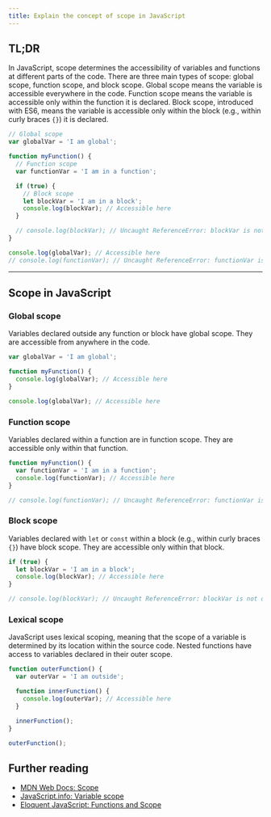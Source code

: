 ```yaml
---
title: Explain the concept of scope in JavaScript
---
```


## TL;DR

In JavaScript, scope determines the accessibility of variables and functions at different parts of the code. There are three main types of scope: global scope, function scope, and block scope. Global scope means the variable is accessible everywhere in the code. Function scope means the variable is accessible only within the function it is declared. Block scope, introduced with ES6, means the variable is accessible only within the block (e.g., within curly braces `{}`) it is declared.

```js
// Global scope
var globalVar = 'I am global';

function myFunction() {
  // Function scope
  var functionVar = 'I am in a function';

  if (true) {
    // Block scope
    let blockVar = 'I am in a block';
    console.log(blockVar); // Accessible here
  }

  // console.log(blockVar); // Uncaught ReferenceError: blockVar is not defined
}

console.log(globalVar); // Accessible here
// console.log(functionVar); // Uncaught ReferenceError: functionVar is not defined
```

---

## Scope in JavaScript

### Global scope

Variables declared outside any function or block have global scope. They are accessible from anywhere in the code.

```js
var globalVar = 'I am global';

function myFunction() {
  console.log(globalVar); // Accessible here
}

console.log(globalVar); // Accessible here
```

### Function scope

Variables declared within a function are in function scope. They are accessible only within that function.

```js
function myFunction() {
  var functionVar = 'I am in a function';
  console.log(functionVar); // Accessible here
}

// console.log(functionVar); // Uncaught ReferenceError: functionVar is not defined
```

### Block scope

Variables declared with `let` or `const` within a block (e.g., within curly braces `{}`) have block scope. They are accessible only within that block.

```js
if (true) {
  let blockVar = 'I am in a block';
  console.log(blockVar); // Accessible here
}

// console.log(blockVar); // Uncaught ReferenceError: blockVar is not defined
```

### Lexical scope

JavaScript uses lexical scoping, meaning that the scope of a variable is determined by its location within the source code. Nested functions have access to variables declared in their outer scope.

```js
function outerFunction() {
  var outerVar = 'I am outside';

  function innerFunction() {
    console.log(outerVar); // Accessible here
  }

  innerFunction();
}

outerFunction();
```

## Further reading

- [MDN Web Docs: Scope](https://developer.mozilla.org/en-US/docs/Glossary/Scope)
- [JavaScript.info: Variable scope](https://javascript.info/var)
- [Eloquent JavaScript: Functions and Scope](https://eloquentjavascript.net/03_functions.html#h_scope)
